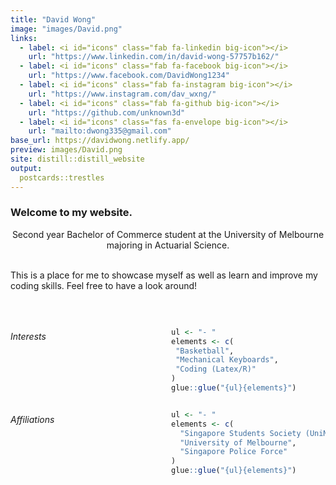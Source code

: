 ```yaml
---
title: "David Wong"
image: "images/David.png"
links:
  - label: <i id="icons" class="fab fa-linkedin big-icon"></i>
    url: "https://www.linkedin.com/in/david-wong-57757b162/"
  - label: <i id="icons" class="fab fa-facebook big-icon"></i>
    url: "https://www.facebook.com/DavidWong1234"
  - label: <i id="icons" class="fab fa-instagram big-icon"></i>
    url: "https://www.instagram.com/dav_wxng/"
  - label: <i id="icons" class="fab fa-github big-icon"></i>
    url: "https://github.com/unknown3d"
  - label: <i id="icons" class="fas fa-envelope big-icon"></i>
    url: "mailto:dwong335@gmail.com"
base_url: https://davidwong.netlify.app/
preview: images/David.png
site: distill::distill_website
output:
  postcards::trestles
---
```



### Welcome to my website.
<center>
Second year Bachelor of Commerce student at the University of Melbourne majoring in Actuarial Science. 
</center>  

<br/>
This is a place for me to showcase myself as well as learn and improve my coding skills. Feel free to have a look around!

<br/>

:::: {style="display: grid; grid-template-columns: 1fr 1fr; grid-column-gap: 10px;"}

::: {}

###### Interests

```r
ul <- "- "
elements <- c(
 "Basketball",
 "Mechanical Keyboards",
 "Coding (Latex/R)"
)
glue::glue("{ul}{elements}")
```

:::

::: {}

###### Affiliations

```r
ul <- "- "
elements <- c(
  "Singapore Students Society (UniMelb)", 
  "University of Melbourne",
  "Singapore Police Force"
)
glue::glue("{ul}{elements}")
```

:::

::::

